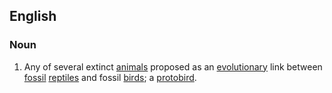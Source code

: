 ==English==

===Noun===
{{en-noun}}

# Any of several extinct [[animal]]s proposed as an [[evolutionary]] link between [[fossil]] [[reptile]]s and fossil [[bird]]s; a [[protobird]].